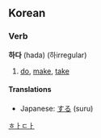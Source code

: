 ==Korean==
===Verb===
'''하다''' (hada) (하irregular)

# [[do]], [[make]], [[take]]

<!-- don't move japanese - it maps much more neatly than the english translations -->
====Translations====
*Japanese: [[する]] (suru)
[[Category:Korean verbs|ㅎㅏㄷㅏ]]